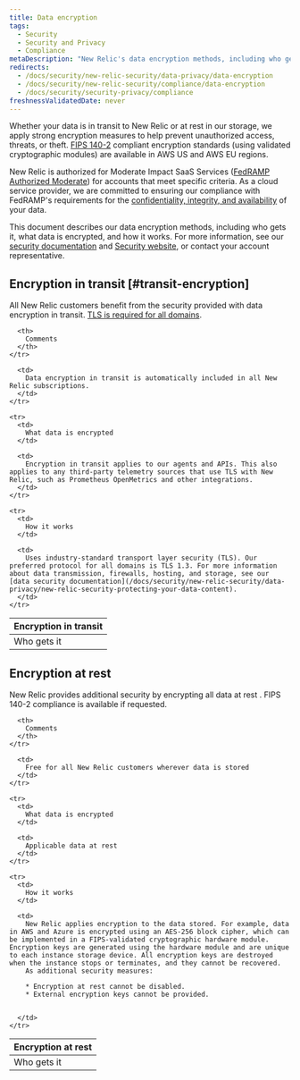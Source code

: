 ```yaml
---
title: Data encryption
tags:
  - Security
  - Security and Privacy
  - Compliance
metaDescription: "New Relic's data encryption methods, including who gets it, what data is encrypted, and how it works with data at rest or in transit."
redirects:
  - /docs/security/new-relic-security/data-privacy/data-encryption
  - /docs/security/new-relic-security/compliance/data-encryption
  - /docs/security/security-privacy/compliance
freshnessValidatedDate: never
---
```


Whether your data is in transit to New Relic or at rest in our storage, we apply strong encryption measures to help prevent unauthorized access, threats, or theft. [FIPS 140-2](https://csrc.nist.gov/publications/detail/fips/140/2/final) compliant encryption standards (using validated cryptographic modules) are available in AWS US and AWS EU regions.

New Relic is authorized for Moderate Impact SaaS Services ([FedRAMP Authorized Moderate](https://marketplace.fedramp.gov/products/F1607057910)) for accounts that meet specific criteria. As a cloud service provider, we are committed to ensuring our compliance with FedRAMP's requirements for the [confidentiality, integrity, and availability](https://www.fedramp.gov/understanding-baselines-and-impact-levels/) of your data.

This document describes our data encryption methods, including who gets it, what data is encrypted, and how it works. For more information, see our [security documentation](/docs/security) and [Security website](https://newrelic.com/security), or contact your account representative.

## Encryption in transit [#transit-encryption]

All New Relic customers benefit from the security provided with data encryption in transit. [TLS is required for all domains](/docs/apm/new-relic-apm/getting-started/networks#tls).

<table>
  <thead>
    <tr>
      <th style={{ width: "200px" }}>
        Encryption in transit
      </th>

      <th>
        Comments
      </th>
    </tr>
  </thead>

  <tbody>
    <tr>
      <td>
        Who gets it
      </td>

      <td>
        Data encryption in transit is automatically included in all New Relic subscriptions.
      </td>
    </tr>

    <tr>
      <td>
        What data is encrypted
      </td>

      <td>
        Encryption in transit applies to our agents and APIs. This also applies to any third-party telemetry sources that use TLS with New Relic, such as Prometheus OpenMetrics and other integrations.
      </td>
    </tr>

    <tr>
      <td>
        How it works
      </td>

      <td>
        Uses industry-standard transport layer security (TLS). Our preferred protocol for all domains is TLS 1.3. For more information about data transmission, firewalls, hosting, and storage, see our [data security documentation](/docs/security/new-relic-security/data-privacy/new-relic-security-protecting-your-data-content).
      </td>
    </tr>
  </tbody>
</table>

## Encryption at rest

New Relic provides additional security by encrypting all data at rest . FIPS 140-2 compliance is available if requested. 

<table>
  <thead>
    <tr>
      <th style={{ width: "200px" }}>
        Encryption at rest
      </th>

      <th>
        Comments
      </th>
    </tr>
  </thead>

  <tbody>
    <tr>
      <td>
        Who gets it
      </td>

      <td>
        Free for all New Relic customers wherever data is stored
      </td>
    </tr>

    <tr>
      <td>
        What data is encrypted
      </td>

      <td>
        Applicable data at rest
      </td>
    </tr>

    <tr>
      <td>
        How it works
      </td>

      <td>
        New Relic applies encryption to the data stored. For example, data in AWS and Azure is encrypted using an AES-256 block cipher, which can be implemented in a FIPS-validated cryptographic hardware module. Encryption keys are generated using the hardware module and are unique to each instance storage device. All encryption keys are destroyed when the instance stops or terminates, and they cannot be recovered.
        As additional security measures:

        * Encryption at rest cannot be disabled.
        * External encryption keys cannot be provided.


      </td>
    </tr>
  </tbody>
</table>
